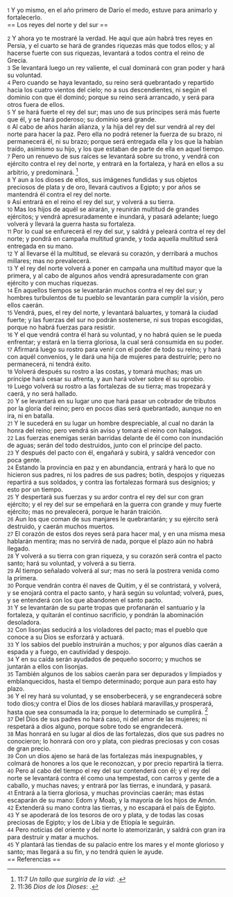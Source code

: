 {{anchor|1}} <small>1</small> Y yo mismo, en el año primero de Darío el medo, estuve para animarlo y fortalecerlo.<br>
== Los reyes del norte y del sur ==

{{anchor|2}} <small>2</small> Y ahora yo te mostraré la verdad. He aquí que aún habrá tres reyes en Persia, y el cuarto se hará de grandes riquezas más que todos ellos; y al hacerse fuerte con sus riquezas, levantará a todos contra el reino de Grecia.<br>
{{anchor|3}} <small>3</small> Se levantará luego un rey valiente, el cual dominará con gran poder y hará su voluntad.<br>
{{anchor|4}} <small>4</small> Pero cuando se haya levantado, su reino será quebrantado y repartido hacia los cuatro vientos del cielo; no a sus descendientes, ni según el dominio con que él dominó; porque su reino será arrancado, y será para otros fuera de ellos.<br>
{{anchor|5}} <small>5</small> Y se hará fuerte el rey del sur; mas uno de sus príncipes será más fuerte que él, y se hará poderoso; su dominio será grande.<br>
{{anchor|6}} <small>6</small> Al cabo de años harán alianza, y la hija del rey del sur vendrá al rey del norte para hacer la paz. Pero ella no podrá retener la fuerza de su brazo, ni permanecerá él, ni su brazo; porque será entregada ella y los que la habían traído, asimismo su hijo, y los que estaban de parte de ella en aquel tiempo.<br>
{{anchor|7}} <small>7</small> Pero un renuevo de sus raíces se levantará sobre su trono, y vendrá con ejército contra el rey del norte, y entrará en la fortaleza, y hará en ellos a su arbitrio, y predominará. <ref>11:7 ''Un tallo que surgiría de la vid'': {{lib|LU|180|2|3}}.</ref><br>
{{anchor|8}} <small>8</small> Y aun a los dioses de ellos, sus imágenes fundidas y sus objetos preciosos de plata y de oro, llevará cautivos a Egipto; y por años se mantendrá él contra el rey del norte.<br>
{{anchor|9}} <small>9</small> Así entrará en el reino el rey del sur, y volverá a su tierra.<br>
{{anchor|10}} <small>10</small> Mas los hijos de aquél se airarán, y reunirán multitud de grandes ejércitos; y vendrá apresuradamente e inundará, y pasará adelante; luego volverá y llevará la guerra hasta su fortaleza.<br>
{{anchor|11}} <small>11</small> Por lo cual se enfurecerá el rey del sur, y saldrá y peleará contra el rey del norte; y pondrá en campaña multitud grande, y toda aquella multitud será entregada en su mano.<br>
{{anchor|12}} <small>12</small> Y al llevarse él la multitud, se elevará su corazón, y derribará a muchos millares; mas no prevalecerá.<br>
{{anchor|13}} <small>13</small> Y el rey del norte volverá a poner en campaña una multitud mayor que la primera, y al cabo de algunos años vendrá apresuradamente con gran ejército y con muchas riquezas.<br>
{{anchor|14}} <small>14</small> En aquellos tiempos se levantarán muchos contra el rey del sur; y hombres turbulentos de tu pueblo se levantarán para cumplir la visión, pero ellos caerán.<br>
{{anchor|15}} <small>15</small> Vendrá, pues, el rey del norte, y levantará baluartes, y tomará la ciudad fuerte; y las fuerzas del sur no podrán sostenerse, ni sus tropas escogidas, porque no habrá fuerzas para resistir.<br>
{{anchor|16}} <small>16</small> Y el que vendrá contra él hará su voluntad, y no habrá quien se le pueda enfrentar; y estará en la tierra gloriosa, la cual será consumida en su poder.<br>
{{anchor|17}} <small>17</small> Afirmará luego su rostro para venir con el poder de todo su reino; y hará con aquél convenios, y le dará una hija de mujeres para destruirle; pero no permanecerá, ni tendrá éxito.<br>
{{anchor|18}} <small>18</small> Volverá después su rostro a las costas, y tomará muchas; mas un príncipe hará cesar su afrenta, y aun hará volver sobre él su oprobio.<br>
{{anchor|19}} <small>19</small> Luego volverá su rostro a las fortalezas de su tierra; mas tropezará y caerá, y no será hallado.<br>
{{anchor|20}} <small>20</small> Y se levantará en su lugar uno que hará pasar un cobrador de tributos por la gloria del reino; pero en pocos días será quebrantado, aunque no en ira, ni en batalla.<br>
{{anchor|21}} <small>21</small> Y le sucederá en su lugar un hombre despreciable, al cual no darán la honra del reino; pero vendrá sin aviso y tomará el reino con halagos.<br>
{{anchor|22}} <small>22</small> Las fuerzas enemigas serán barridas delante de él como con inundación de aguas; serán del todo destruidos, junto con el príncipe del pacto.<br>
{{anchor|23}} <small>23</small> Y después del pacto con él, engañará y subirá, y saldrá vencedor con poca gente.<br>
{{anchor|24}} <small>24</small> Estando la provincia en paz y en abundancia, entrará y hará lo que no hicieron sus padres, ni los padres de sus padres; botín, despojos y riquezas repartirá a sus soldados, y contra las fortalezas formará sus designios; y esto por un tiempo.<br>
{{anchor|25}} <small>25</small> Y despertará sus fuerzas y su ardor contra el rey del sur con gran ejército; y el rey del sur se empeñará en la guerra con grande y muy fuerte ejército; mas no prevalecerá, porque le harán traición.<br>
{{anchor|26}} <small>26</small> Aun los que coman de sus manjares le quebrantarán; y su ejército será destruido, y caerán muchos muertos.<br>
{{anchor|27}} <small>27</small> El corazón de estos dos reyes será para hacer mal, y en una misma mesa hablarán mentira; mas no servirá de nada, porque el plazo aún no habrá llegado.<br>
{{anchor|28}} <small>28</small> Y volverá a su tierra con gran riqueza, y su corazón será contra el pacto santo; hará su voluntad, y volverá a su tierra.<br>
{{anchor|29}} <small>29</small> Al tiempo señalado volverá al sur; mas no será la postrera venida como la primera.<br>
{{anchor|30}} <small>30</small> Porque vendrán contra él naves de Quitim, y él se contristará, y volverá, y se enojará contra el pacto santo, y hará según su voluntad; volverá, pues, y se entenderá con los que abandonen el santo pacto.<br>
{{anchor|31}} <small>31</small> Y se levantarán de su parte tropas que profanarán el santuario y la fortaleza, y quitarán el continuo sacrificio, y pondrán la abominación desoladora.<br>
{{anchor|32}} <small>32</small> Con lisonjas seducirá a los violadores del pacto; mas el pueblo que conoce a su Dios se esforzará y actuará.<br>
{{anchor|33}} <small>33</small> Y los sabios del pueblo instruirán a muchos; y por algunos días caerán a espada y a fuego, en cautividad y despojo.<br>
{{anchor|34}} <small>34</small> Y en su caída serán ayudados de pequeño socorro; y muchos se juntarán a ellos con lisonjas.<br>
{{anchor|35}} <small>35</small> También algunos de los sabios caerán para ser depurados y limpiados y emblanquecidos, hasta el tiempo determinado; porque aun para esto hay plazo.<br>
{{anchor|36}} <small>36</small> Y el rey hará su voluntad, y se ensoberbecerá, y se engrandecerá sobre todo dios;y contra el Dios de los dioses hablará maravillas,y prosperará, hasta que sea consumada la ira; porque lo determinado se cumplirá. <ref>11:36 ''Dios de los Dioses'': {{lib|LU|45|4|10}}.</ref><br>
{{anchor|37}} <small>37</small> Del Dios de sus padres no hará caso, ni del amor de las mujeres; ni respetará a dios alguno, porque sobre todo se engrandecerá.<br>
{{anchor|38}} <small>38</small> Mas honrará en su lugar al dios de las fortalezas, dios que sus padres no conocieron; lo honrará con oro y plata, con piedras preciosas y con cosas de gran precio.<br>
{{anchor|39}} <small>39</small> Con un dios ajeno se hará de las fortalezas más inexpugnables, y colmará de honores a los que le reconozcan, y por precio repartirá la tierra.<br>
{{anchor|40}} <small>40</small> Pero al cabo del tiempo el rey del sur contenderá con él; y el rey del norte se levantará contra él como una tempestad, con carros y gente de a caballo, y muchas naves; y entrará por las tierras, e inundará, y pasará.<br>
{{anchor|41}} <small>41</small> Entrará a la tierra gloriosa, y muchas provincias caerán; mas éstas escaparán de su mano: Edom y Moab, y la mayoría de los hijos de Amón.<br>
{{anchor|42}} <small>42</small> Extenderá su mano contra las tierras, y no escapará el país de Egipto.<br>
{{anchor|43}} <small>43</small> Y se apoderará de los tesoros de oro y plata, y de todas las cosas preciosas de Egipto; y los de Libia y de Etiopía le seguirán.<br>
{{anchor|44}} <small>44</small> Pero noticias del oriente y del norte lo atemorizarán, y saldrá con gran ira para destruir y matar a muchos.<br>
{{anchor|45}} <small>45</small> Y plantará las tiendas de su palacio entre los mares y el monte glorioso y santo; mas llegará a su fin, y no tendrá quien le ayude.<br>
== Referencias ==

<references />
